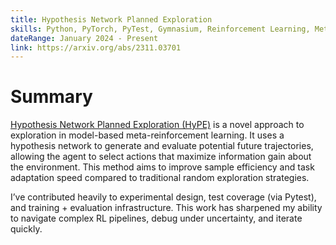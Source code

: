 ```yaml
---
title: Hypothesis Network Planned Exploration
skills: Python, PyTorch, PyTest, Gymnasium, Reinforcement Learning, Meta-Reinforcement Learning
dateRange: January 2024 - Present
link: https://arxiv.org/abs/2311.03701
--- 
```


# Summary
[Hypothesis Network Planned Exploration (HyPE)](https://arxiv.org/abs/2311.03701) is a novel approach to exploration in model-based meta-reinforcement learning. It uses a hypothesis network to generate and evaluate potential future trajectories, allowing the agent to select actions that maximize information gain about the environment. This method aims to improve sample efficiency and task adaptation speed compared to traditional random exploration strategies.

I’ve contributed heavily to experimental design, test coverage (via Pytest), and training + evaluation infrastructure. This work has sharpened my ability to navigate complex RL pipelines, debug under uncertainty, and iterate quickly.